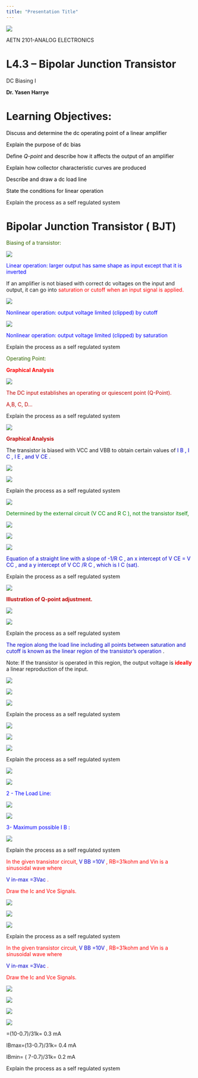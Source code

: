 ```yaml
---
title: "Presentation Title"
---
```

![](l4.3-dc-biasing-bipolar-junction-transistor-img/l43-dc-biasing-bipolar-junction-transistor_0.png)

AETN 2101\-ANALOG  ELECTRONICS

# L4.3 – Bipolar Junction Transistor

DC Biasing I

__Dr\. Yasen Harrye__

# Learning Objectives:

<span style="color:#000000">Discuss and determine the dc operating point of a linear amplifier</span>

<span style="color:#000000">Explain the purpose of dc bias</span>

<span style="color:#000000">Define </span>  <span style="color:#000000"> _Q\-point _ </span>  <span style="color:#000000">and describe how it affects the output of an amplifier</span>

<span style="color:#000000">Explain how collector characteristic curves are produced</span>

<span style="color:#000000">Describe and draw a dc load line</span>

<span style="color:#000000">State the conditions for linear operation</span>

::: {.notes}

Explain the process as a self regulated system

:::

# Bipolar Junction Transistor ( BJT)

<span style="color:#336600">Biasing of a transistor:</span>

![](l4.3-dc-biasing-bipolar-junction-transistor-img/l43-dc-biasing-bipolar-junction-transistor_1.png)

<span style="color:#0000ff">Linear operation: larger output has same shape as input except that it is inverted</span>

If an amplifier is not biased with correct dc voltages on the input and output\, it can go into  <span style="color:#ff0000">saturation or </span>  <span style="color:#ff0000">cutoff</span>  <span style="color:#ff0000"> when an input signal is applied\.</span>

![](l4.3-dc-biasing-bipolar-junction-transistor-img/l43-dc-biasing-bipolar-junction-transistor_2.png)

<span style="color:#0000ff">Nonlinear operation: output voltage limited \(clipped\) by </span>  <span style="color:#0000ff">cutoff</span>

![](l4.3-dc-biasing-bipolar-junction-transistor-img/l43-dc-biasing-bipolar-junction-transistor_3.png)

<span style="color:#0000ff">Nonlinear operation: output voltage limited \(clipped\) by saturation</span>

::: {.notes}

Explain the process as a self regulated system

:::

<span style="color:#336600">Operating Point:</span>

<span style="color:#ff0000"> __Graphical Analysis __ </span>

![](l4.3-dc-biasing-bipolar-junction-transistor-img/l43-dc-biasing-bipolar-junction-transistor_4.png)

<span style="color:#c00000">The DC input establishes an operating or quiescent point \(Q\-Point\)\.</span>

<span style="color:#c00000">A\,B\, C\, D… </span>

::: {.notes}

Explain the process as a self regulated system

:::

![](l4.3-dc-biasing-bipolar-junction-transistor-img/l43-dc-biasing-bipolar-junction-transistor_5.png)

<span style="color:#c00000"> __Graphical Analysis __ </span>

The transistor is biased with VCC and VBB to obtain certain values of  <span style="color:#0000cc">I</span>  <span style="color:#0000cc">B</span>  <span style="color:#0000cc">\, I</span>  <span style="color:#0000cc">C</span>  <span style="color:#0000cc">\, I</span>  <span style="color:#0000cc">E</span>  <span style="color:#0000cc">\, and V</span>  <span style="color:#0000cc">CE</span>  <span style="color:#0000cc">\. </span>

![](l4.3-dc-biasing-bipolar-junction-transistor-img/l43-dc-biasing-bipolar-junction-transistor_6.png)

![](l4.3-dc-biasing-bipolar-junction-transistor-img/l43-dc-biasing-bipolar-junction-transistor_7.png)

::: {.notes}

Explain the process as a self regulated system

:::

![](l4.3-dc-biasing-bipolar-junction-transistor-img/l43-dc-biasing-bipolar-junction-transistor_8.png)

<span style="color:#008000">Determined by the external circuit </span>  <span style="color:#008000">\(V</span>  <span style="color:#008000">CC</span>  <span style="color:#008000"> and R</span>  <span style="color:#008000">C</span>  <span style="color:#008000">\)\, not the transistor itself\, </span>

![](l4.3-dc-biasing-bipolar-junction-transistor-img/l43-dc-biasing-bipolar-junction-transistor_9.png)

![](l4.3-dc-biasing-bipolar-junction-transistor-img/l43-dc-biasing-bipolar-junction-transistor_10.png)

![](l4.3-dc-biasing-bipolar-junction-transistor-img/l43-dc-biasing-bipolar-junction-transistor_11.png)

<span style="color:#0000cc">Equation of a straight line with a slope of \-1/R</span>  <span style="color:#0000cc">C</span>  <span style="color:#0000cc">\, an x intercept of V</span>  <span style="color:#0000cc">CE</span>  <span style="color:#0000cc"> = V</span>  <span style="color:#0000cc">CC</span>  <span style="color:#0000cc">\, and a y intercept of V</span>  <span style="color:#0000cc">CC </span>  <span style="color:#0000cc">/R</span>  <span style="color:#0000cc">C</span>  <span style="color:#0000cc">\, which is I</span>  <span style="color:#0000cc">C</span>  <span style="color:#0000cc">\(sat\)\.</span>

::: {.notes}

Explain the process as a self regulated system

:::

![](l4.3-dc-biasing-bipolar-junction-transistor-img/l43-dc-biasing-bipolar-junction-transistor_12.png)

<span style="color:#c00000"> __Illustration of Q\-point adjustment\.__ </span>

![](l4.3-dc-biasing-bipolar-junction-transistor-img/l43-dc-biasing-bipolar-junction-transistor_13.png)

![](l4.3-dc-biasing-bipolar-junction-transistor-img/l43-dc-biasing-bipolar-junction-transistor_14.png)

::: {.notes}

Explain the process as a self regulated system

:::

<span style="color:#0000cc">The region along the load line including all points between saturation and </span>  <span style="color:#0000cc">cutoff</span>  <span style="color:#0000cc"> is known as the linear region of the transistor’s operation</span> \.

Note: If the transistor is operated in this region\, the output voltage is  <span style="color:#ff0000"> __ideally__ </span>  a linear reproduction of the input\.

![](l4.3-dc-biasing-bipolar-junction-transistor-img/l43-dc-biasing-bipolar-junction-transistor_15.png)

![](l4.3-dc-biasing-bipolar-junction-transistor-img/l43-dc-biasing-bipolar-junction-transistor_16.png)

![](l4.3-dc-biasing-bipolar-junction-transistor-img/l43-dc-biasing-bipolar-junction-transistor_17.png)

::: {.notes}

Explain the process as a self regulated system

:::

![](l4.3-dc-biasing-bipolar-junction-transistor-img/l43-dc-biasing-bipolar-junction-transistor_18.png)

![](l4.3-dc-biasing-bipolar-junction-transistor-img/l43-dc-biasing-bipolar-junction-transistor_19.png)

![](l4.3-dc-biasing-bipolar-junction-transistor-img/l43-dc-biasing-bipolar-junction-transistor_20.png)

::: {.notes}

Explain the process as a self regulated system

:::

![](l4.3-dc-biasing-bipolar-junction-transistor-img/l43-dc-biasing-bipolar-junction-transistor_21.png)

![](l4.3-dc-biasing-bipolar-junction-transistor-img/l43-dc-biasing-bipolar-junction-transistor_22.png)

<span style="color:#0000ff">2</span>  <span style="color:#0000ff">\- The Load Line:</span>

![](l4.3-dc-biasing-bipolar-junction-transistor-img/l43-dc-biasing-bipolar-junction-transistor_23.png)

![](l4.3-dc-biasing-bipolar-junction-transistor-img/l43-dc-biasing-bipolar-junction-transistor_24.png)

<span style="color:#0000ff">3\- Maximum possible I</span>  <span style="color:#0000ff">B</span>  <span style="color:#0000ff">:</span>

![](l4.3-dc-biasing-bipolar-junction-transistor-img/l43-dc-biasing-bipolar-junction-transistor_25.png)

::: {.notes}

Explain the process as a self regulated system

:::

<span style="color:#ff0000">In the given transistor circuit\, </span>  <span style="color:#0000cc">V</span>  <span style="color:#0000cc">BB</span>  <span style="color:#0000cc">=10V</span>  <span style="color:#ff0000">\, RB=31kohm and Vin is a sinusoidal wave where </span>

<span style="color:#ff0000">	</span>  <span style="color:#0000cc">V</span>  <span style="color:#0000cc">in\-max</span>  <span style="color:#0000cc">=3Vac</span>  <span style="color:#ff0000">\. </span>

<span style="color:#ff0000">	Draw the </span>  <span style="color:#ff0000">Ic</span>  <span style="color:#ff0000"> and </span>  <span style="color:#ff0000">Vce</span>  <span style="color:#ff0000"> Signals\.</span>

![](l4.3-dc-biasing-bipolar-junction-transistor-img/l43-dc-biasing-bipolar-junction-transistor_26.png)

![](l4.3-dc-biasing-bipolar-junction-transistor-img/l43-dc-biasing-bipolar-junction-transistor_27.png)

![](l4.3-dc-biasing-bipolar-junction-transistor-img/l43-dc-biasing-bipolar-junction-transistor_28.png)

::: {.notes}

Explain the process as a self regulated system

:::

<span style="color:#ff0000">In the given transistor circuit\, </span>  <span style="color:#0000cc">V</span>  <span style="color:#0000cc">BB</span>  <span style="color:#0000cc">=10V</span>  <span style="color:#ff0000">\, RB=31kohm and Vin is a sinusoidal wave where </span>

<span style="color:#ff0000">	</span>  <span style="color:#0000cc">V</span>  <span style="color:#0000cc">in\-max</span>  <span style="color:#0000cc">=3Vac</span>  <span style="color:#ff0000">\. </span>

<span style="color:#ff0000">	Draw the </span>  <span style="color:#ff0000">Ic</span>  <span style="color:#ff0000"> and </span>  <span style="color:#ff0000">Vce</span>  <span style="color:#ff0000"> Signals\.</span>

![](l4.3-dc-biasing-bipolar-junction-transistor-img/l43-dc-biasing-bipolar-junction-transistor_29.png)

![](l4.3-dc-biasing-bipolar-junction-transistor-img/l43-dc-biasing-bipolar-junction-transistor_30.png)

![](l4.3-dc-biasing-bipolar-junction-transistor-img/l43-dc-biasing-bipolar-junction-transistor_31.png)

![](l4.3-dc-biasing-bipolar-junction-transistor-img/l43-dc-biasing-bipolar-junction-transistor_32.png)

=\(10\-0\.7\)/31k= 0\.3 mA

IBmax=\(13\-0\.7\)/31k= 0\.4 mA

IBmin= \( 7\-0\.7\)/31k= 0\.2 mA

::: {.notes}

Explain the process as a self regulated system

:::

